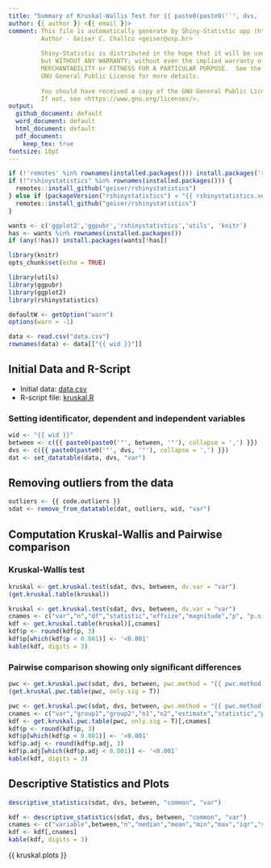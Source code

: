 ```yaml
---
title: "Summary of Kruskal-Wallis Test for {{ paste0(paste0('`', dvs, '`'), collapse = ',') }}"
author: {{ author }} <{{ email }}>
comment: This file is automatically generate by Shiny-Statistic app (https://statistic.geiser.tech/)
         Author - Geiser C. Challco <geiser@usp.br>
         
         Shiny-Statistic is distributed in the hope that it will be useful,
         but WITHOUT ANY WARRANTY; without even the implied warranty of
         MERCHANTABILITY or FITNESS FOR A PARTICULAR PURPOSE.  See the
         GNU General Public License for more details.
         
         You should have received a copy of the GNU General Public License.
         If not, see <https://www.gnu.org/licenses/>.
output:
  github_document: default
  word_document: default
  html_document: default
  pdf_document:
    keep_tex: true
fontsize: 10pt
---
```


```r
if (!'remotes' %in% rownames(installed.packages())) install.packages('remotes')
if (!"rshinystatistics" %in% rownames(installed.packages())) {
  remotes::install_github("geiser/rshinystatistics")
} else if (packageVersion("rshinystatistics") < "{{ rshinystatistics.version }}") {
  remotes::install_github("geiser/rshinystatistics")
}

wants <- c('ggplot2','ggpubr','rshinystatistics','utils', 'knitr')
has <- wants %in% rownames(installed.packages())
if (any(!has)) install.packages(wants[!has])

library(knitr)
opts_chunk$set(echo = TRUE)

library(utils)
library(ggpubr)
library(ggplot2)
library(rshinystatistics)

defaultW <- getOption("warn")
options(warn = -1)

data <- read.csv("data.csv")
rownames(data) <- data[["{{ wid }}"]]
```

## Initial Data and R-Script

* Initial data: [data.csv](data.csv)
* R-script file: [kruskal.R](kruskal.R)

### Setting identificator, dependent and independent variables

```r
wid <- "{{ wid }}"
between <- c({{ paste0(paste0('"', between, '"'), collapse = ',') }})
dvs <- c({{ paste0(paste0('"', dvs, '"'), collapse = ',') }})
dat <- set_datatable(data, dvs, "var")
```

## Removing outliers from the data

```r
outliers <- {{ code.outliers }}
sdat <- remove_from_datatable(dat, outliers, wid, "var")
```

## Computation Kruskal-Wallis and Pairwise comparison

### Kruskal-Wallis test

```r
kruskal <- get.kruskal.test(sdat, dvs, between, dv.var = "var")
(get.kruskal.table(kruskal))
```

```r
kruskal <- get.kruskal.test(sdat, dvs, between, dv.var = "var")
cnames <- c("var","n","df","statistic","effsize","magnitude","p", "p.signif")
kdf <- get.kruskal.table(kruskal)[,cnames]
kdf$p <- round(kdf$p, 3)
kdf$p[which(kdf$p < 0.001)] <- '<0.001'
kable(kdf, digits = 3)
```

### Pairwise comparison showing only significant differences

```r
pwc <- get.kruskal.pwc(sdat, dvs, between, pwc.method = "{{ pwc.method }}", p.adjust.method = "{{ p.adjust.method }}", dv.var = "var")
(get.kruskal.pwc.table(pwc, only.sig = T))
```

```r
pwc <- get.kruskal.pwc(sdat, dvs, between, pwc.method = "{{ pwc.method }}", p.adjust.method = "{{ p.adjust.method }}", dv.var = "var")
cnames <- c("var","group1","group2","n1","n2","estimate","statistic","p","p.adj","p.adj.signif")
kdf <- get.kruskal.pwc.table(pwc, only.sig = T)[,cnames]
kdf$p <- round(kdf$p, 3)
kdf$p[which(kdf$p < 0.001)] <- '<0.001'
kdf$p.adj <- round(kdf$p.adj, 3)
kdf$p.adj[which(kdf$p.adj < 0.001)] <- '<0.001'
kable(kdf, digits = 3)
```

## Descriptive Statistics and Plots 

```r
descriptive_statistics(sdat, dvs, between, "common", "var")
```

```r
kdf <- descriptive_statistics(sdat, dvs, between, "common", "var")
cnames <- c("variable",between,"n","median","mean","min","max","iqr","sd")
kdf <- kdf[,cnames]
kable(kdf, digits = 3)
```

{{ kruskal.plots  }}

